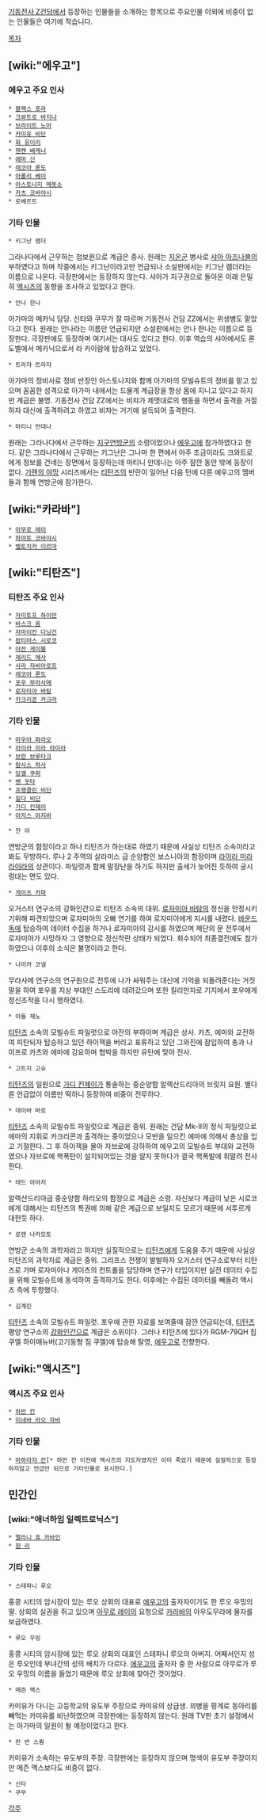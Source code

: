 [[기동전사 Z건담]]에서 등장하는 인물들을 소개하는 항목으로 주요인물 이외에 비중이 없는 인물들은 여기에 적습니다.

[[목차]]

== [wiki:"에우고"] ==
=== 에우고 주요 인사 ===
 * [[블랙스 포라]]
 * [[크와트로 바지나]]
 * [[브라이트 노아]]
 * [[카미유 비단]]
 * [[화 유이리]]
 * [[헨켄 베케너]]
 * [[에마 신]]
 * [[레코아 론도]]
 * [[아폴리 베이]]
 * [[아스토나지 메돗소]]
 * [[카츠 코바야시]]
 * 로베르트

=== 기타 인물 ===
 * 키그난 램더
그라나다에서 근무하는 첩보원으로 계급은 중사.
원래는 [[지온]]군 병사로 [[샤아 아즈나블]]의 부하였다고 하며 작중에서는 키그난이라고만 언급되나 소설판에서는 키그난 램더라는 이름으로 나온다. 극장판에서는 등장하지 않는다.
샤아가 지구권으로 돌아온 이래 은밀히 [[액시즈]]의 동향을 조사하고 있었다고 한다.

 * 안나 한나
아가마의 메카닉 담당. 신타와 쿠무가 잘 따르며 기동전사 건담 ZZ에서는 위생병도 맡았다고 한다. 원래는 안나라는 이름만 언급되지만 소설판에서는 안나 한나는 이름으로 등장한다.
극장판에도 등장하며 여기서는 대사도 있다고 한다.
이후 역습의 샤아에서도 론도벨에서 메카닉으로서 라 카이람에 탑승하고 있었다.

 * 트라쟈 트라쟈
아가마의 정비사로 정비 반장인 아스토나지와 함께 아가마의 모빌슈트의 정비를 맡고 있으며 꼼꼼한 성격으로 아가마 내에서는 드물게 계급장을 항상 몸에 지니고 있다고 하지만 계급은 불명.
기동전사 건담 ZZ에서는 비챠가 제멋대로의 행동을 하면서 출격을 거절하자 대신에 출격하려고 하였고 비챠는 거기에 설득되어 출격한다.

 * 마티니 만데나
원래는 그라나다에서 근무하는 [[지구연방]]군의 소령이었으나 [[에우고]]에 참가하였다고 한다.
같은 그라나다에서 근무하는 키그난은 그나마 한 편에서 아주 조금이라도 크와트로에게 정보를 건네는 장면에서 등장하는데 마티니 만데나는 아주 잠깐 동안 밖에 등장이 없다.
[[기렌의 야망]] 시리즈에서는 [[티탄즈]]의 반란이 일어난 다음 턴에 다른 에우고의 멤버들과 함께 연방군에 참가한다.

== [wiki:"카라바"] ==
 * [[아무로 레이]]
 * [[하야토 코바야시]]
 * [[벨토치카 이르마]]

== [wiki:"티탄즈"] ==
=== 티탄즈 주요 인사 ===
 * [[자미토프 하이만]]
 * [[바스크 옴]]
 * [[자마이칸 다닝건]]
 * [[팝티머스 시로코]]
 * [[야잔 게이블]] 
 * [[제리드 메사]]
 * [[사라 자비아로프]]
 * [[레코아 론도]]
 * [[포우 무라사메]]
 * [[로자미아 바탐]]
 * [[카크리콘 카크라]]
=== 기타 인물 ===
 * [[마우아 파라오]]
 * [[라이라 미라 라이라]]
 * [[브란 브루타크]]
 * [[람사스 하사]]
 * [[당겔 쿠퍼]]
 * [[벤 웃타]]
 * [[프랭클린 비단]]
 * [[힐다 비단]]
 * [[가디 킨제이]]
 * [[아지스 아지바]]

 * 찬 야
연방군의 함장이라고 하나 티탄즈가 하는대로 하였기 때문에 사실상 티탄즈 소속이라고 봐도 무방하다.
루나 2 주역의 살라미스 급 순양함인 보스니아의 함장이며 [[라이라 미라 라이라]]의 상관이다.
파일럿과 함께 말장난을 하기도 하지만 출세가 늦어진 듯하여 궁시렁대는 면도 있다.

 * [[게이츠 카파]]
오거스터 연구소의 강화인간으로 티탄즈 소속의 대위. [[로자미아 바탐]]의 정신을 안정시키기위해 파견되었으며 로자미아의 오빠 연기를 하여 로자미아에게 지시를 내렸다.
[[바운드 독]]에 탑승하여 데이터 수집을 하거나 로자미아의 감시를 하였으며 제단의 문 전투에서 로자미아가 사망하자 그 영향으로 정신착란 상태가 되었다.
회수되어 최종결전에도 참가하였으나 이후의 소식은 불명이라고 한다.

 * 나미카 코넬
무라사메 연구소의 연구원으로 전투에 나가 싸워주는 대신에 기억을 되돌려준다는 거짓말을 하여 포우를 지상 부대인 스도리에 데려갔으며 또한 킬리만자로 기지에서 포우에게 정신조작을 다시 행하였다.

 * 아돌 제노
[[티탄즈]] 소속의 모빌슈트 파일럿으로 야잔의 부하이며 계급은 상사.
카츠, 에마와 교전하여 피탄되자 탑승하고 있던 하이잭을 버리고 표류하고 있던 그와진에 잠입하여 총과 나이프로 카츠와 에마에 강요하며 협박을 하지만 유탄에 맞아 전사.

 * 고트지 고슈
[[티탄즈]]의 일원으로 [[가디 킨제이]]가 통솔하는 중순양함 알렉산드리아의 브릿지 요원.
별다른 언급없이 이름만 떡하니 등장하여 비중이 전무하다.

 * 데이바 바로
[[티탄즈]] 소속의 모빌슈트 파일럿으로 계급은 중위.
원래는 건담 Mk-II의 정식 파일럿으로 에마의 지휘로 카크리콘과 출격하는 중이었으나 모반을 일으킨 에마에 의해서 총상을 입고 기절한다.
그 후 하이잭을 몰아 자브로에 강하하여 에우고의 모빌슈트 부대와 교전하였으나 자브로에 핵폭탄이 설치되어있는 것을 알지 못하다가 결국 핵폭발에 휘말려 전사한다.

 * 테드 아야치
알렉산드리아급 중순양함 하리오의 함장으로 계급은 소령.
자신보다 계급이 낮은 시로코에게 대해서는 티탄즈의 특권에 의해 같은 계급으로 보일지도 모르기 때문에 서투르게 대한듯 하다.

 * 로렌 나카모토
연방군 소속의 과학자라고 하지만 실질적으로는 [[티탄즈]]에게 도움을 주기 때문에 사실상 티탄즈의 과학자로 계급은 중위.
그리프스 전쟁이 발발하자 오거스터 연구소로부터 티탄즈로 가며 로자미아나 게이츠의 컨트롤을 담당하며 연구가 타입이지만 실전 데이터 수집을 위해 모빌슈트에 동석하여 출격하기도 한다.
이후에는 수집된 데이터를 빼돌려 액시즈 측에 투항했다.

 * 김계린
[[티탄즈]] 소속의 모빌슈트 파일럿.
포우에 관한 자료를 보여줄때 잠깐 언급되는데, [[티탄즈]] 평양 연구소의 [[강화인간]]으로 계급은 소위이다.
그러나 티탄즈에 있다가 RGM-79QH 짐 쿠엘 하이매뉴버(고기동형 짐 쿠엘)에 탑승해 탈영, [[에우고]]로 전향한다.

== [wiki:"액시즈"] ==
=== 액시즈 주요 인사 ===
 * [[하만 칸]]
 * [[미네바 라오 자비]]

=== 기타 인물 ===
 * [[마하라쟈 칸]][* 하만 칸 이전에 액시즈의 지도자였지만 이미 죽었기 때문에 실질적으로 등장하지않고 언급만 되므로 기타인물로 표시한다.]

== 민간인 ==
=== [wiki:"애너하임 일렉트로닉스"] ===
 * [[멜라니 휴 카바인]]
 * [[원 리]]

=== 기타 인물 ===
 * 스테파니 루오
홍콩 시티의 암시장이 있는 루오 상회의 대표로 [[에우고]]의 출자자이기도 한 루오 우밍의 딸.
상회의 실권을 쥐고 있으며 [[아무로 레이]]의 요청으로 [[카라바]]의 아우도무라에 물자를 보급하였다.

 * 루오 우밍
홍콩 시티의 암시장에 있는 루오 상회의 대표인 스테파니 루오의 아버지.
어째서인지 성은 루오인데 부녀간의 성의 배치가 다르다.
[[에우고]]의 출자자 중 한 사람으로 아무로가 루오 우밍의 이름을 들었기 때문에 루오 상회에 찾아간 것이었다.

 * 메즌 멕스
카미유가 다니는 고등학교의 유도부 주장으로 카미유의 상급생. 꾀병을 핑계로 동아리를 빼먹는 카미유를 비난하였으며 극장판에는 등장하지 않는다.
원래 TV판 초기 설정에서는 아가마의 일원이 될 예정이었다고 한다.

 * 란 반 스퀌
카미유가 소속하는 유도부의 주장. 극장판에는 등장하지 않으며 명색이 유도부 주장이지만 메즌 멕스보다도 비중이 없다.

 * 신타
 * 쿠무

[[각주]]
